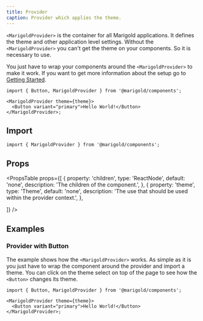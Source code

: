 ```yaml
---
title: Provider
caption: Provider which applies the theme.
---
```


`<MarigoldProvider>` is the container for all Marigold applications. It defines the theme and other application level settings.
Without the `<MarigoldProvider>` you can't get the theme on your components. So it is necessary to use.

You just have to wrap your components around the `<MarigoldProvider>` to make it work.
If you want to get more information about the setup go to [Getting Started](/introduction/getting-started/#bootstrapping).

```tsx
import { Button, MarigoldProvider } from '@marigold/components';

<MarigoldProvider theme={theme}>
  <Button variant="primary">Hello World!</Button>
</MarigoldProvider>;
```

## Import

```tsx
import { MarigoldProvider } from '@marigold/components';
```

## Props

<PropsTable
  props={[
    {
      property: 'children',
      type: 'ReactNode',
      default: 'none',
      description: 'The children of the component.',
    },
    {
      property: 'theme',
      type: 'Theme',
      default: 'none',
      description: 'The use that should be used within the provider context.',
    },

]}
/>

## Examples

### Provider with Button

The example shows how the `<MarigoldProvider>` works. As simple as it is you just have to wrap the component around the provider and import a theme. You can click on the theme select on top of the page to see how the `<Button>` changes its theme.

```tsx
import { Button, MarigoldProvider } from '@marigold/components';

<MarigoldProvider theme={theme}>
  <Button variant="primary">Hello World!</Button>
</MarigoldProvider>;
```
